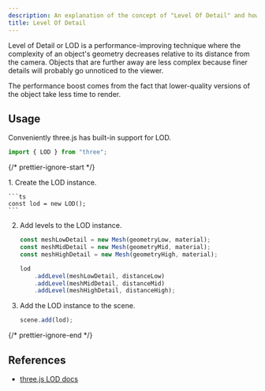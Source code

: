 ```yaml
---
description: An explanation of the concept of "Level Of Detail" and how it can be achieved in three.js.
title: Level Of Detail
---
```



Level of Detail or LOD is a performance-improving technique where the complexity of an object's geometry decreases relative to its distance from the camera. Objects that are further away are less complex because finer details will probably go unnoticed to the viewer.

<App client:visible />
<Tabs items={tabItems} />

The performance boost comes from the fact that lower-quality versions of the object take less time to render.

## Usage

Conveniently three.js has built-in support for LOD.

```ts
import { LOD } from "three";
```

{/* prettier-ignore-start */}

<Steps>
1. Create the LOD instance.

    ```ts
    const lod = new LOD();
    ```

2. Add levels to the LOD instance.

    ```ts
    const meshLowDetail = new Mesh(geometryLow, material);
    const meshMidDetail = new Mesh(geometryMid, material);
    const meshHighDetail = new Mesh(geometryHigh, material);

    lod
    	.addLevel(meshLowDetail, distanceLow)
    	.addLevel(meshMidDetail, distanceMid)
    	.addLevel(meshHighDetail, distanceHigh);
    ```
3. Add the LOD instance to the scene.

    ```ts
    scene.add(lod);
    ```
</Steps>

{/* prettier-ignore-end */}

## References

- [three.js LOD docs](https://threejs.org/docs/#api/en/objects/LOD)
